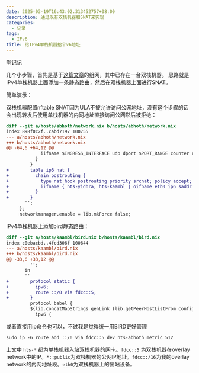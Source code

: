 ```yaml
---
date: 2025-03-19T16:43:02.313452757+08:00
description: 通过既有双栈机器和SNAT来实现
categories:
  - 记录
tags:
  - IPv6
title: 给IPv4单栈机器拾个v6地址
---
```


啊记记

几个小步骤，首先是基于[这篇文章](/wg-babel-dyn-routing)的组网，其中已存在一台双栈机器。
思路就是IPv4单栈机器上面添加一条静态路由，然后在双栈机器上面进行SNAT。

简单演示：

双栈机器配置nftable SNAT<C>因为ULA不被允许访问公网地址，没有这个步骤的话会出现转发后使用单栈机器的内网地址直接访问公网然后被拒绝</C>：

```diff
diff --git a/hosts/abhoth/network.nix b/hosts/abhoth/network.nix
index 898f0c2f..cabd7197 100755
--- a/hosts/abhoth/network.nix
+++ b/hosts/abhoth/network.nix
@@ -64,6 +64,12 @@
             iifname $INGRESS_INTERFACE udp dport $PORT_RANGE counter redirect to :$HYSTERIA_SERVER_PORT
           }
         }
+        table ip6 nat {
+          chain postrouting {
+            type nat hook postrouting priority srcnat; policy accept;
+            iifname { hts-yidhra, hts-kaambl } oifname eth0 ip6 saddr fdcc::/16 snat to 2400:8905::public
+          }
+        }
       '';
     };
     networkmanager.enable = lib.mkForce false;

```


IPv4单栈机器上添加bird静态路由：

```diff
diff --git a/hosts/kaambl/bird.nix b/hosts/kaambl/bird.nix
index c0ebacbd..4fcd306f 100644
--- a/hosts/kaambl/bird.nix
+++ b/hosts/kaambl/bird.nix
@@ -33,6 +33,12 @@
         '';
       in
       ''
+        protocol static {
+          ipv6;
+          route ::/0 via fdcc::5;
+        }
         protocol babel {
         ${lib.concatMapStrings genLink (lib.getPeerHostListFrom config)}
           ipv6 {

```

或者直接用ip命令也可以，不过我是觉得统一用BIRD更好管理

```console
sudo ip -6 route add ::/0 via fdcc::5 dev hts-abhoth metric 512
```

上文中 `hts-*` 都为单栈机器入站双栈机器的网卡。`fdcc::5` 为双栈机器在overlay network中的IP。`*::public`为双栈机器的公网IP地址。`fdcc::/16`为我的overlay network的内网地址段。`eth0`为双栈机器上的出站设备。
